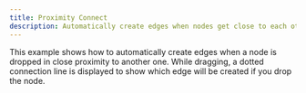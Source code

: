 ```yaml
---
title: Proximity Connect
description: Automatically create edges when nodes get close to each other
---
```



This example shows how to automatically create edges when a node is dropped in close proximity to another one. While dragging, a dotted connection line is displayed to show which edge will be created if you drop the node.

<RemoteCodeViewer route="examples/nodes/proximity-connect" framework="react" />
